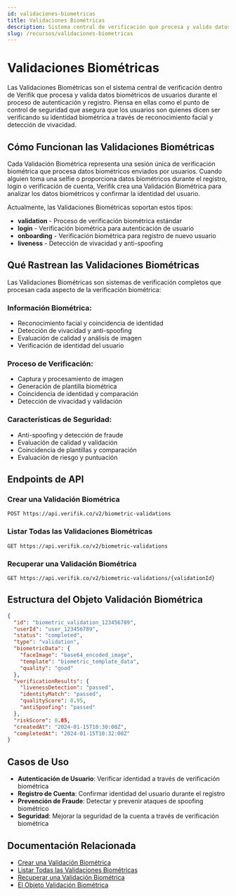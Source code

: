 ```yaml
---
id: validaciones-biometricas
title: Validaciones Biométricas
description: Sistema central de verificación que procesa y valida datos biométricos de usuarios
slug: /recursos/validaciones-biometricas
---
```



# Validaciones Biométricas

Las Validaciones Biométricas son el sistema central de verificación dentro de Verifik que procesa y valida datos biométricos de usuarios durante el proceso de autenticación y registro. Piensa en ellas como el punto de control de seguridad que asegura que los usuarios son quienes dicen ser verificando su identidad biométrica a través de reconocimiento facial y detección de vivacidad.

## Cómo Funcionan las Validaciones Biométricas

Cada Validación Biométrica representa una sesión única de verificación biométrica que procesa datos biométricos enviados por usuarios. Cuando alguien toma una selfie o proporciona datos biométricos durante el registro, login o verificación de cuenta, Verifik crea una Validación Biométrica para analizar los datos biométricos y confirmar la identidad del usuario.

Actualmente, las Validaciones Biométricas soportan estos tipos:

* **validation** - Proceso de verificación biométrica estándar
* **login** - Verificación biométrica para autenticación de usuario
* **onboarding** - Verificación biométrica para registro de nuevo usuario
* **liveness** - Detección de vivacidad y anti-spoofing

## Qué Rastrean las Validaciones Biométricas

Las Validaciones Biométricas son sistemas de verificación completos que procesan cada aspecto de la verificación biométrica:

### Información Biométrica:
* Reconocimiento facial y coincidencia de identidad
* Detección de vivacidad y anti-spoofing
* Evaluación de calidad y análisis de imagen
* Verificación de identidad del usuario

### Proceso de Verificación:
* Captura y procesamiento de imagen
* Generación de plantilla biométrica
* Coincidencia de identidad y comparación
* Detección de vivacidad y validación

### Características de Seguridad:
* Anti-spoofing y detección de fraude
* Evaluación de calidad y validación
* Coincidencia de plantillas y comparación
* Evaluación de riesgo y puntuación

## Endpoints de API

### Crear una Validación Biométrica
```http
POST https://api.verifik.co/v2/biometric-validations
```

### Listar Todas las Validaciones Biométricas
```http
GET https://api.verifik.co/v2/biometric-validations
```

### Recuperar una Validación Biométrica
```http
GET https://api.verifik.co/v2/biometric-validations/{validationId}
```

## Estructura del Objeto Validación Biométrica

<Tabs>
  <TabItem value="json" label="JSON">

```json
{
  "id": "biometric_validation_123456789",
  "userId": "user_123456789",
  "status": "completed",
  "type": "validation",
  "biometricData": {
    "faceImage": "base64_encoded_image",
    "template": "biometric_template_data",
    "quality": "good"
  },
  "verificationResults": {
    "livenessDetection": "passed",
    "identityMatch": "passed",
    "qualityScore": 0.95,
    "antiSpoofing": "passed"
  },
  "riskScore": 0.05,
  "createdAt": "2024-01-15T10:30:00Z",
  "completedAt": "2024-01-15T10:32:00Z"
}
```

  </TabItem>
</Tabs>

## Casos de Uso

- **Autenticación de Usuario**: Verificar identidad a través de verificación biométrica
- **Registro de Cuenta**: Confirmar identidad del usuario durante el registro
- **Prevención de Fraude**: Detectar y prevenir ataques de spoofing biométrico
- **Seguridad**: Mejorar la seguridad de la cuenta a través de verificación biométrica

## Documentación Relacionada

- [Crear una Validación Biométrica](/recursos/crear-una-validacion-biometrica)
- [Listar Todas las Validaciones Biométricas](/recursos/listar-todas-las-validaciones-biometricas)
- [Recuperar una Validación Biométrica](/recursos/recuperar-una-validacion-biometrica)
- [El Objeto Validación Biométrica](/recursos/el-objeto-validacion-biometrica)
